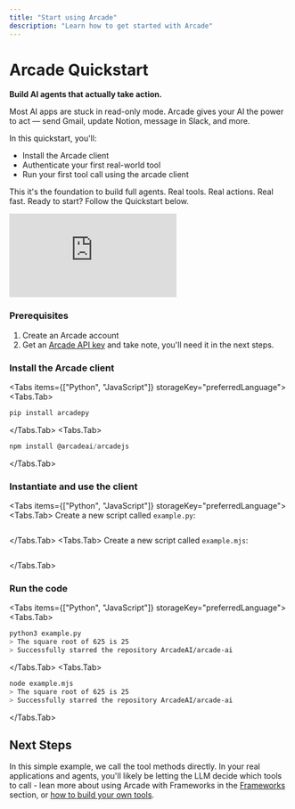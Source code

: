 ```yaml
---
title: "Start using Arcade"
description: "Learn how to get started with Arcade"
---
```



# Arcade Quickstart
<div className="grid grid-cols-1 md:grid-cols-[4fr_3fr] gap-8">
  <div>
<strong>Build AI agents that actually take action.</strong>

Most AI apps are stuck in read-only mode. Arcade gives your AI the power to act — send Gmail, update Notion, message in Slack, and more.

In this quickstart, you'll:
* Install the Arcade client
* Authenticate your first real-world tool
* Run your first tool call using the arcade client

This it's the foundation to build full agents. Real tools. Real actions. Real fast.
Ready to start? Follow the Quickstart below.
  </div>
  <iframe
   className="aspect-video w-full max-w-[900px] rounded-xl shadow-2xl"
   src="https://www.youtube.com/embed/USoqJOOUP6c?si=ontrjjatjmqMfTHN"
   title="Arcade Quickstart"
   frameborder="0"
   allow="fullscreen; accelerometer; autoplay; clipboard-write; encrypted-media; gyroscope; picture-in-picture; web-share"
   referrerpolicy="strict-origin-when-cross-origin"
   ></iframe>
</div>

<Steps>

### Prerequisites

1. Create an <SignupLink linkLocation="docs:call-tools-directly">Arcade account</SignupLink>
1. Get an [Arcade API key](/home/getting-started/api-keys) and take note, you'll need it in the next steps.

### Install the Arcade client

<Tabs items={["Python", "JavaScript"]} storageKey="preferredLanguage">
<Tabs.Tab>
```python
pip install arcadepy
```
</Tabs.Tab>
<Tabs.Tab>
```javascript
npm install @arcadeai/arcadejs
```
</Tabs.Tab>
</Tabs>

### Instantiate and use the client

<Tabs items={["Python", "JavaScript"]} storageKey="preferredLanguage">
<Tabs.Tab>
Create a new script called `example.py`:
```python file=<rootDir>/examples/code/home/core-concepts/use-tools/call-tools-directly/quickstart.py
```
</Tabs.Tab>
<Tabs.Tab>
Create a new script called `example.mjs`:
```javascript file=<rootDir>/examples/code/home/core-concepts/use-tools/call-tools-directly/quickstart.mjs
```
</Tabs.Tab>
</Tabs>

### Run the code

<Tabs items={["Python", "JavaScript"]} storageKey="preferredLanguage">
<Tabs.Tab>
```bash
python3 example.py
> The square root of 625 is 25
> Successfully starred the repository ArcadeAI/arcade-ai
```
</Tabs.Tab>
<Tabs.Tab>
```bash
node example.mjs
> The square root of 625 is 25
> Successfully starred the repository ArcadeAI/arcade-ai
```
</Tabs.Tab>
</Tabs>

</Steps>

## Next Steps

In this simple example, we call the tool methods directly.  In your real applications and agents, you'll likely be letting the LLM decide which tools to call - lean more about using Arcade with Frameworks in the [Frameworks](/home/agent-frameworks/langchain/use-arcade-tools) section, or [how to build your own tools](/home/authoring-tools/build-tools/create-a-toolkit).


